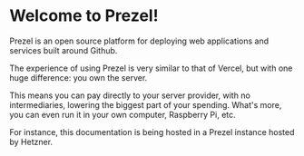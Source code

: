 # Welcome to Prezel!


Prezel is an open source platform for deploying web applications and services built around Github.

The experience of using Prezel is very similar to that of Vercel, but with one huge difference: you own the server.

This means you can pay directly to your server provider, with no intermediaries, lowering the biggest part of your spending.
What's more, you can even run it in your own computer, Raspberry Pi, etc.

For instance, this documentation is being hosted in a Prezel instance hosted by Hetzner.
